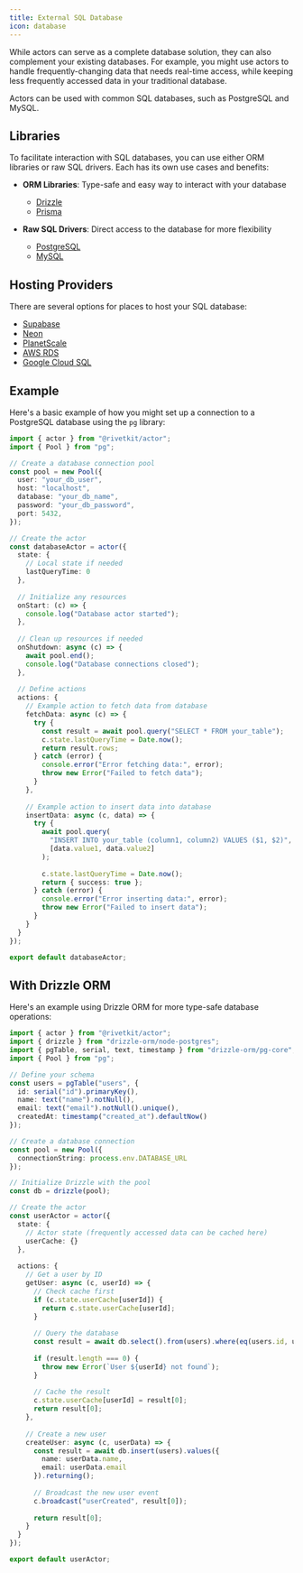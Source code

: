 ```yaml
---
title: External SQL Database
icon: database
---
```


While actors can serve as a complete database solution, they can also complement your existing databases. For example, you might use actors to handle frequently-changing data that needs real-time access, while keeping less frequently accessed data in your traditional database.

Actors can be used with common SQL databases, such as PostgreSQL and MySQL.

## Libraries

To facilitate interaction with SQL databases, you can use either ORM libraries or raw SQL drivers. Each has its own use cases and benefits:

-   **ORM Libraries**: Type-safe and easy way to interact with your database

    -   [Drizzle](https://orm.drizzle.team/)
    -   [Prisma](https://www.prisma.io/)

-   **Raw SQL Drivers**: Direct access to the database for more flexibility

    -   [PostgreSQL](https://node-postgres.com/)
    -   [MySQL](https://github.com/mysqljs/mysql)

## Hosting Providers

There are several options for places to host your SQL database:

-   [Supabase](https://supabase.com/)
-   [Neon](https://neon.tech/)
-   [PlanetScale](https://planetscale.com/)
-   [AWS RDS](https://aws.amazon.com/rds/)
-   [Google Cloud SQL](https://cloud.google.com/sql)

## Example

Here's a basic example of how you might set up a connection to a PostgreSQL database using the `pg` library:

```typescript actor.ts
import { actor } from "@rivetkit/actor";
import { Pool } from "pg";

// Create a database connection pool
const pool = new Pool({
  user: "your_db_user",
  host: "localhost",
  database: "your_db_name",
  password: "your_db_password",
  port: 5432,
});

// Create the actor
const databaseActor = actor({
  state: {
    // Local state if needed
    lastQueryTime: 0
  },
  
  // Initialize any resources
  onStart: (c) => {
    console.log("Database actor started");
  },
  
  // Clean up resources if needed
  onShutdown: async (c) => {
    await pool.end();
    console.log("Database connections closed");
  },
  
  // Define actions
  actions: {
    // Example action to fetch data from database
    fetchData: async (c) => {
      try {
        const result = await pool.query("SELECT * FROM your_table");
        c.state.lastQueryTime = Date.now();
        return result.rows;
      } catch (error) {
        console.error("Error fetching data:", error);
        throw new Error("Failed to fetch data");
      }
    },
    
    // Example action to insert data into database
    insertData: async (c, data) => {
      try {
        await pool.query(
          "INSERT INTO your_table (column1, column2) VALUES ($1, $2)", 
          [data.value1, data.value2]
        );
        
        c.state.lastQueryTime = Date.now();
        return { success: true };
      } catch (error) {
        console.error("Error inserting data:", error);
        throw new Error("Failed to insert data");
      }
    }
  }
});

export default databaseActor;
```

## With Drizzle ORM

Here's an example using Drizzle ORM for more type-safe database operations:

```typescript actor.ts
import { actor } from "@rivetkit/actor";
import { drizzle } from "drizzle-orm/node-postgres";
import { pgTable, serial, text, timestamp } from "drizzle-orm/pg-core";
import { Pool } from "pg";

// Define your schema
const users = pgTable("users", {
  id: serial("id").primaryKey(),
  name: text("name").notNull(),
  email: text("email").notNull().unique(),
  createdAt: timestamp("created_at").defaultNow()
});

// Create a database connection
const pool = new Pool({
  connectionString: process.env.DATABASE_URL
});

// Initialize Drizzle with the pool
const db = drizzle(pool);

// Create the actor
const userActor = actor({
  state: {
    // Actor state (frequently accessed data can be cached here)
    userCache: {}
  },
  
  actions: {
    // Get a user by ID
    getUser: async (c, userId) => {
      // Check cache first
      if (c.state.userCache[userId]) {
        return c.state.userCache[userId];
      }
      
      // Query the database
      const result = await db.select().from(users).where(eq(users.id, userId));
      
      if (result.length === 0) {
        throw new Error(`User ${userId} not found`);
      }
      
      // Cache the result
      c.state.userCache[userId] = result[0];
      return result[0];
    },
    
    // Create a new user
    createUser: async (c, userData) => {
      const result = await db.insert(users).values({
        name: userData.name,
        email: userData.email
      }).returning();
      
      // Broadcast the new user event
      c.broadcast("userCreated", result[0]);
      
      return result[0];
    }
  }
});

export default userActor;
```
